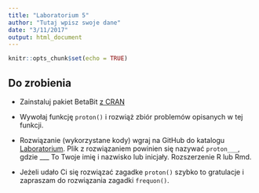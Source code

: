 ```yaml
---
title: "Laboratorium 5"
author: "Tutaj wpisz swoje dane"
date: "3/11/2017"
output: html_document
---
```


```r
knitr::opts_chunk$set(echo = TRUE)
```

## Do zrobienia

* Zainstaluj pakiet BetaBit [z CRAN](https://cran.rstudio.com/web/packages/BetaBit/index.html)

* Wywołaj funkcję `proton()` i rozwiąż zbiór problemów opisanych w tej funkcji.

* Rozwiązanie (wykorzystane kody) wgraj na GitHub do katalogu [Laboratorium](https://github.com/pbiecek/ProgramowanieWizualizacja2017/tree/master/Laboratoria). Plik z rozwiązaniem powinien się nazywać `proton___`, gdzie ___ To Twoje imię i nazwisko lub inicjały. Rozszerzenie R lub Rmd.

* Jeżeli udało Ci się rozwiązać zagadke `proton()` szybko to gratulacje i zapraszam do rozwiązania zagadki `frequon()`.
